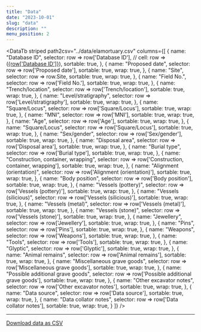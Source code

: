 ```yaml
---
title: "Data"
date: "2023-10-01"
slug: "data"
description: ""
menu_position: 2
---
```






<DataTb
  striped
  path2csv="../data/elamortuary.csv"
  columns={[
    {
      name: "Database ID",
      selector: row => row['Database ID'],
      // cell: row => (<a href="#">{row['Database ID']}</a>),
      sortable: true,
    },
    {
      name: "Proposed date",
      selector: row => row['Proposed date'],
      sortable: true,
      wrap: true,
    },
    {
      name: "Site",
      selector: row => row.Site,
      sortable: true,
      wrap: true,
    },
    {
      name: "Field No.",
      selector: row => row['Field No.'],
      sortable: true,
      wrap: true,
    },
    {
      name: "Trench/location",
      selector: row => row['Trench/location'],
      sortable: true,
      wrap: true,
    },
    {
      name: "Level/stratigraphy",
      selector: row => row['Level/stratigraphy'],
      sortable: true,
      wrap: true,
    },
    {
      name: "Square/Locus",
      selector: row => row['Square/Locus'],
      sortable: true,
      wrap: true,
    },
    {
      name: "MNI",
      selector: row => row['MNI'],
      sortable: true,
      wrap: true,
    },
    {
      name: "Age",
      selector: row => row['Age'],
      sortable: true,
      wrap: true,
    },
    {
      name: "Square/Locus",
      selector: row => row['Square/Locus'],
      sortable: true,
      wrap: true,
    },
    {
      name: "Sex/gender",
      selector: row => row['Sex/gender'],
      sortable: true,
      wrap: true,
    },
    {
      name: "Disposal area",
      selector: row => row['Disposal area'],
      sortable: true,
      wrap: true,
    },
    {
      name: "Burial type",
      selector: row => row['Burial type'],
      sortable: true,
      wrap: true,
    },
    {
      name: "Construction, container, wrapping",
      selector: row => row['Construction, container, wrapping'],
      sortable: true,
      wrap: true,
    },
    {
      name: "Alignment (orientation)",
      selector: row => row['Alignment (orientation)'],
      sortable: true,
      wrap: true,
    },
    {
      name: "Body position",
      selector: row => row['Body position'],
      sortable: true,
      wrap: true,
    },
    {
      name: "Vessels (pottery)",
      selector: row => row['Vessels (pottery)'],
      sortable: true,
      wrap: true,
    },
    {
      name: "Vessels (silicious)",
      selector: row => row['Vessels (silicious)'],
      sortable: true,
      wrap: true,
    },
    {
      name: "Vessels (metal)",
      selector: row => row['Vessels (metal)'],
      sortable: true,
      wrap: true,
    },
    {
      name: "Vessels (stone)",
      selector: row => row['Vessels (stone)'],
      sortable: true,
      wrap: true,
    },
    {
      name: "Jewellery",
      selector: row => row['Jewellery'],
      sortable: true,
      wrap: true,
    },
    {
      name: "Pins",
      selector: row => row['Pins'],
      sortable: true,
      wrap: true,
    },
    {
      name: "Weapons",
      selector: row => row['Weapons'],
      sortable: true,
      wrap: true,
    },
    {
      name: "Tools",
      selector: row => row['Tools'],
      sortable: true,
      wrap: true,
    },
    {
      name: "Glyptic",
      selector: row => row['Glyptic'],
      sortable: true,
      wrap: true,
    },
    {
      name: "Animal remains",
      selector: row => row['Animal remains'],
      sortable: true,
      wrap: true,
    },
    {
      name: "Miscellaneous grave goods",
      selector: row => row['Miscellaneous grave goods'],
      sortable: true,
      wrap: true,
    },
    {
      name: "Possible additional grave goods",
      selector: row => row['Possible additional grave goods'],
      sortable: true,
      wrap: true,
    },
    {
      name: "Other excavator notes",
      selector: row => row['Other excavator notes'],
      sortable: true,
      wrap: true,
    },
    {
      name: "Data source",
      selector: row => row['Data source'],
      sortable: true,
      wrap: true,
    },
    {
      name: "Data collator notes",
      selector: row => row['Data collator notes'],
      sortable: true,
      wrap: true,
    }
  ]}
/>


---

[Download data as CSV](https://raw.githubusercontent.com/lad-sapienza/elamortuary/main/static/data/elamortuary.csv)